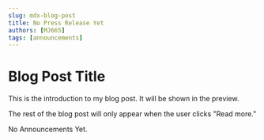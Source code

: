 ```yaml
---
slug: mdx-blog-post
title: No Press Release Yet
authors: [MJ665]
tags: [announcements]
---
```



# Blog Post Title

This is the introduction to my blog post. It will be shown in the preview.

<!-- truncate -->

The rest of the blog post will only appear when the user clicks "Read more."


No Announcements Yet.